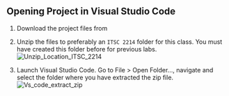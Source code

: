 ## Opening Project in Visual Studio Code

1. Download the project files from 
2. Unzip the files to preferably an `ITSC 2214` folder for this class. You must have created this folder before for previous labs.
    ![Unzip_Location_ITSC_2214](../imgs/extract_from_zip.png)

3. Launch Visual Studio Code.
Go to File > Open Folder..., navigate and select the folder where you have extracted the zip file.
    ![Vs_code_extract_zip](../imgs/vs_code-select-folder.png)
